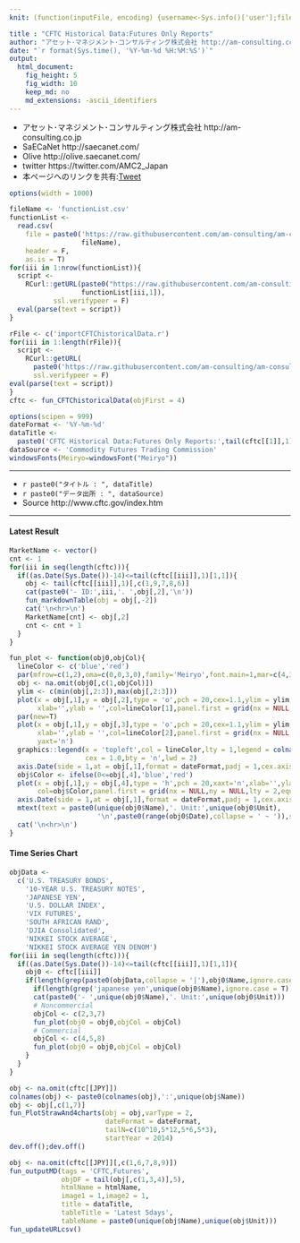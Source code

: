 ```yaml
---
knit: (function(inputFile, encoding) {username<-Sys.info()['user'];fileName<-'defaultPath.csv';pathToFile <-paste0('C:/Users/', username,'/Desktop/pathToCSV/');setwd(pathToFile);buf0<-read.csv(fileName,header = F,skip = 0,stringsAsFactor = F,check.names = F,fileEncoding = 'utf-8');timeStamp<-format(Sys.time(),'%Y%m%d%H%M%S');htmlName<-'CFTChistoricalData';rmarkdown::render(inputFile, encoding = encoding, output_file = paste0('C:/Users/',username,buf0[2,1],'charts/','am-consulting.co.jp-',htmlName,'.html')) })

title : "CFTC Historical Data:Futures Only Reports"
author: "アセット･マネジメント･コンサルティング株式会社 http://am-consulting.co.jp"
date: "`r format(Sys.time(), '%Y-%m-%d %H:%M:%S')`"
output: 
  html_document:
    fig_height: 5
    fig_width: 10
    keep_md: no
    md_extensions: -ascii_identifiers 
---
```

<link href="http://knowledgevault.saecanet.com/components/rmarkdown-html.css" rel="stylesheet">
<style>.main-container {max-width : 1000px;}</style>
<script src="http://knowledgevault.saecanet.com/components/JavascriptCode.js"></script>

- アセット･マネジメント･コンサルティング株式会社 http://am-consulting.co.jp
- SaECaNet http://saecanet.com/
- Olive http://olive.saecanet.com/
- twitter https://twitter.com/AMC2_Japan
- 本ページへのリンクを共有:<a href="https://twitter.com/share" class="twitter-share-button" data-via="AMC2_Japan" data-size="large">Tweet</a> <script>!function(d,s,id){var js,fjs=d.getElementsByTagName(s)[0],p=/^http:/.test(d.location)?'http':'https';if(!d.getElementById(id)){js=d.createElement(s);js.id=id;js.src=p+'://platform.twitter.com/widgets.js';fjs.parentNode.insertBefore(js,fjs);}}(document, 'script', 'twitter-wjs');</script>

```r
options(width = 1000)
```

```r
fileName <- 'functionList.csv'
functionList <-
  read.csv(
    file = paste0('https://raw.githubusercontent.com/am-consulting/am-consulting.github.io/master/csv/',
                  fileName),
    header = F,
    as.is = T)
for(iii in 1:nrow(functionList)){
  script <- 
    RCurl::getURL(paste0("https://raw.githubusercontent.com/am-consulting/am-consulting.github.io/master/", 
                  functionList[iii,1]),
           ssl.verifypeer = F)
  eval(parse(text = script))
}
```

```r
rFile <- c('importCFTChistoricalData.r')
for(iii in 1:length(rFile)){
  script <- 
    RCurl::getURL(
      paste0('https://raw.githubusercontent.com/am-consulting/am-consulting.github.io/master/',rFile[iii]),
      ssl.verifypeer = F)
eval(parse(text = script))
}
cftc <- fun_CFTChistoricalData(objFirst = 4)
```

```r
options(scipen = 999)
dateFormat <- '%Y-%m-%d'
dataTitle <- 
  paste0('CFTC Historical Data:Futures Only Reports:',tail(cftc[[1]],1)[1,1])
dataSource <- 'Commodity Futures Trading Commission'
windowsFonts(Meiryo=windowsFont("Meiryo"))
```

***

- `r paste0("タイトル : ", dataTitle)`
- `r paste0("データ出所 : ", dataSource)`
- Source http://www.cftc.gov/index.htm

***

#### Latest Result

```r
MarketName <- vector()
cnt <- 1
for(iii in seq(length(cftc))){
  if((as.Date(Sys.Date())-14)<=tail(cftc[[iii]],1)[1,1]){
    obj <- tail(cftc[[iii]],1)[,c(1,9,7,8,6)]
    cat(paste0('- ID:',iii,'. ',obj[,2],'\n'))
    fun_markdownTable(obj = obj[,-2])
    cat('\n<hr>\n')
    MarketName[cnt] <- obj[,2]
    cnt <- cnt + 1
  }
}
```

```r
fun_plot <- function(obj0,objCol){
  lineColor <- c('blue','red')
  par(mfrow=c(1,2),oma=c(0,0,3,0),family='Meiryo',font.main=1,mar=c(4,3,3,2),cex.main=1.1)
  obj <- na.omit(obj0[,c(1,objCol)])
  ylim <- c(min(obj[,2:3]),max(obj[,2:3]))
  plot(x = obj[,1],y = obj[,2],type = 'o',pch = 20,cex=1.1,ylim = ylim,xaxt='n',
       xlab='',ylab = '',col=lineColor[1],panel.first = grid(nx = NULL,ny = NULL,lty = 2,equilogs = T))
  par(new=T)
  plot(x = obj[,1],y = obj[,3],type = 'o',pch = 20,cex=1.1,ylim = ylim,xaxt='n',
       xlab='',ylab = '',col=lineColor[2],panel.first = grid(nx = NULL,ny = NULL,lty = 2,equilogs = T),
       yaxt='n')
  graphics::legend(x = 'topleft',col = lineColor,lty = 1,legend = colnames(obj)[c(2,3)],
                   cex = 1.0,bty = 'n',lwd = 2)
  axis.Date(side = 1,at = obj[,1],format = dateFormat,padj = 1,cex.axis = 1.0)
  obj$Color <- ifelse(0<=obj[,4],'blue','red')
  plot(x = obj[,1],y = obj[,4],type = 'h',pch = 20,xaxt='n',xlab='',ylab = '',
       col=obj$Color,panel.first = grid(nx = NULL,ny = NULL,lty = 2,equilogs = T),main = colnames(obj)[4])
  axis.Date(side = 1,at = obj[,1],format = dateFormat,padj = 1,cex.axis = 1.0)
  mtext(text = paste0(unique(obj0$Name),'. Unit:',unique(obj0$Unit),
                      '\n',paste0(range(obj0$Date),collapse = ' ~ ')),side = 3,outer = T)
  cat('\n<hr>\n')
}
```

#### Time Series Chart

```r
objData <-
  c('U.S. TREASURY BONDS',
    '10-YEAR U.S. TREASURY NOTES',
    'JAPANESE YEN',
    'U.S. DOLLAR INDEX',
    'VIX FUTURES',
    'SOUTH AFRICAN RAND',
    'DJIA Consolidated',
    'NIKKEI STOCK AVERAGE',
    'NIKKEI STOCK AVERAGE YEN DENOM')
for(iii in seq(length(cftc))){
  if((as.Date(Sys.Date())-14)<=tail(cftc[[iii]],1)[1,1]){
    obj0 <- cftc[[iii]]
    if(length(grep(paste0(objData,collapse = '|'),obj0$Name,ignore.case = T))!=0){
      if(length(grep('japanese yen',unique(obj0$Name),ignore.case = T))){JPY <- iii}
      cat(paste0('- ',unique(obj0$Name),'. Unit:',unique(obj0$Unit)))
      # Noncommercial
      objCol <- c(2,3,7)
      fun_plot(obj0 = obj0,objCol = objCol)
      # Commercial
      objCol <- c(4,5,8)
      fun_plot(obj0 = obj0,objCol = objCol)
    }
  }
}
```

```r
obj <- na.omit(cftc[[JPY]])
colnames(obj) <- paste0(colnames(obj),':',unique(obj$Name))
obj <- obj[,c(1,7)]
fun_PlotStrawAnd4charts(obj = obj,varType = 2,
                        dateFormat = dateFormat,
                        tailN=c(10^10,5*12,5*6,5*3),
                        startYear = 2014)
dev.off();dev.off()
```

```r
obj <- na.omit(cftc[[JPY]][,c(1,6,7,8,9)])
fun_outputMD(tags = 'CFTC,Futures',
             objDF = tail(obj[,c(1,3,4)],5),
             htmlName = htmlName,
             image1 = 1,image2 = 1,
             title = dataTitle,
             tableTitle = 'Latest 5days',
             tableName = paste0(unique(obj$Name),unique(obj$Unit)))
fun_updateURLcsv()
```

<script>MakeNegative()</script>
<script>
  (function(i,s,o,g,r,a,m){i['GoogleAnalyticsObject']=r;i[r]=i[r]||function(){
  (i[r].q=i[r].q||[]).push(arguments)},i[r].l=1*new Date();a=s.createElement(o),
  m=s.getElementsByTagName(o)[0];a.async=1;a.src=g;m.parentNode.insertBefore(a,m)
  })(window,document,'script','https://www.google-analytics.com/analytics.js','ga');

  ga('create', 'UA-3077339-5', 'auto');
  ga('send', 'pageview');

</script>
